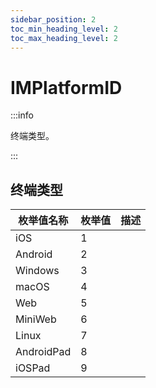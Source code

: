 ```yaml
---
sidebar_position: 2
toc_min_heading_level: 2
toc_max_heading_level: 2
---
```


# IMPlatformID

:::info

终端类型。

:::

## 终端类型

| 枚举值名称 | 枚举值 | 描述                                                     |
| ------ | -------------------------------------------------------- |------------------|
| iOS         | 1      ||
| Android     | 2      ||
| Windows     | 3      ||
| macOS       | 4      ||
| Web         | 5      ||
| MiniWeb     | 6      ||
| Linux       | 7      ||
| AndroidPad  | 8      ||
| iOSPad      | 9      ||
